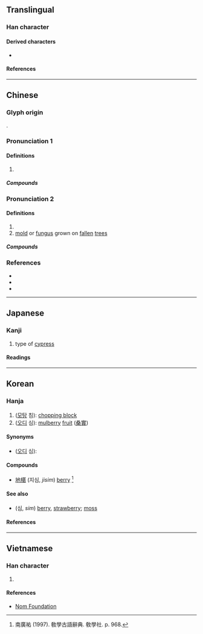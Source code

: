 {{character info/new}}
==Translingual==

===Han character===
{{Han char|rn=75|rad=木|as=09|sn=13|four=44911,44918|canj=DTMV|ids=⿰木甚}}

====Derived characters====
* {{l|mul|[[𦾢]]}}

====References====
{{Han ref|kx=0537.300|dkj=15082|dj=0925.140|hdz=21243.030|uh=6939}}

----

==Chinese==
{{zh-forms|alt=枮,砧,碪,鍖}} <!-- Refer http://dict.variants.moe.edu.tw/variants/rbt/word_attribute.rbt?quote_code=QjAxNzYx -->

===Glyph origin===
{{Han etym}}
{{Han compound|木|甚|ls=psc|c1=s|c2=p|t1=wood; tree}}.

===Pronunciation 1===
{{zh-pron
|m=zhēn
|c=zam1
|mc=y
|oc=y
|cat=n
}}

====Definitions====
{{zh-hanzi}}

# {{zh-alt-form|砧|tr=-|[[base]] for [[chopping]]}}

=====Compounds=====
{{zh-der|椹質}}

===Pronunciation 2===
{{zh-pron
|m=shèn
|c=sam6
|cat=n
}}

====Definitions====
{{zh-hanzi}}

# {{zh-alt-form|葚|tr=-|[[mulberry]] [[fruit]]}}
# [[mold#Etymology 2|mold]] or [[fungus]] grown on [[fallen]] [[tree]]s

=====Compounds=====
{{zh-der|蔡順分椹}}

===References===
* {{R:twedu|B01761}}
* {{R:twedu|B03944-002#19}}
* {{R:yue:Hanzi}}

----

==Japanese==

===Kanji===
{{ja-kanji|grade=|rs=木09}}

# type of [[cypress]]

====Readings====
{{ja-readings
|on=ちん, じん
|kun=あてぎ-, さわら-
}}

----

==Korean==

===Hanja===
{{ko-hanja|hangeul=침|eumhun=|rv=chim|mr=ch'im|y=chim}}

# ([[모탕]] 침): [[chopping block]]
# ([[오디]] 심): [[mulberry]] [[fruit]] ([[桑]][[實]])

====Synonyms====
* ([[오디]] 심): {{l|ko|葚}}

====Compounds====
* [[地椹]] (지심, ''jisim'') [[berry]] <ref> 南廣祐 (1997). 敎學古語辭典. 敎學社. p. 968. </ref>

====See also====
* {{l|ko|莓}} (심, ''sim'') [[berry]], [[strawberry]]; [[moss]]

====References====
<references/>

----

==Vietnamese==

===Han character===
{{vi-hantu|rs=木09|[[cụm]], [[châm]], [[thầm]]}}

# {{defn|lang=vi|sort=木09}}

====References====
* [http://nomfoundation.org/common/nom_details.php?codepoint=6939 Nom Foundation]